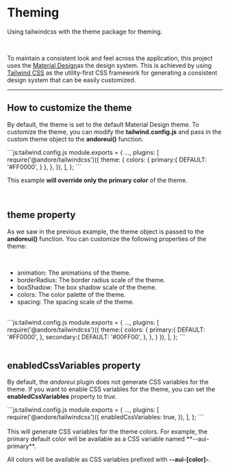 
# Theming

Using tailwindcss with the theme package for theming.

<br/>

To maintain a consistent look and feel across the application, this project uses the <span className="underline">[Material Design](https://material.io/design)</span>as the design system.
This is achieved by using <span className="underline">[Tailwind CSS](https://tailwindcss.com)</span> as the utility-first CSS framework for generating a consistent design system that can be easily customized.

---

## How to customize the theme

By default, the theme is set to the default Material Design theme. To customize the theme, you can modify the **tailwind.config.js** and pass in the custom theme object to the **andoreui()** function.

<div className="code-block mt-4">
```js:tailwind.config.js
module.exports = {
  ...,
  plugins: [
    require('@andore/tailwindcss')({
      theme: {
        colors: {
          primary:{
            DEFAULT: '#FF0000',
          }
        },
      },
    }),
  ],
};
```
</div>

This example **will override only the primary color** of the theme.

<br/>

## theme property

As we saw in the previous example, the theme object is passed to the **andoreui()** function. You can customize the following properties of the theme:

<br/>

- <Link href={'/docs/animation'} className='underline'>animation</Link>:  The animations of the theme.
- <Link href={'/docs/border-radius'} className='underline'>borderRadius</Link>:  The border radius scale of the theme.
- <Link href={'/docs/box-shadow'} className='underline'>boxShadow</Link>:  The box shadow scale of the theme.
- <Link href={'/docs/colors'} className='underline'>colors</Link>:  The color palette of the theme.
- <Link href={'/docs/spacing'} className='underline'>spacing</Link>:  The spacing scale of the theme.

<br/>

<div className="code-block mt-4">
```js:tailwind.config.js
module.exports = {
    ...,
    plugins: [
        require('@andore/tailwindcss')({
            theme:{
                colors: {
                    primary:{
                        DEFAULT: '#FF0000',
                    },
                    secondary:{
                        DEFAULT: '#00FF00',
                    },
                },
            }
        }),
    ],
};
```
</div>

<br/>

## enabledCssVariables property

By default, the *andoreui* plugin does not generate CSS variables for the theme. If you want to enable CSS variables for the theme, you can set the **enabledCssVariables** property to *true*.

<div className="code-block mt-4">
```js:tailwind.config.js
module.exports = {
  ...,
  plugins: [
    require('@andore/tailwindcss')({
      enabledCssVariables: true,
    }),
  ],
};
```
</div>

<br/>
This will generate CSS variables for the theme colors. For example, the primary default color will be available as a CSS variable named **--aui-primary**.


All colors will be available as CSS variables prefixed with **--aui-[color]-**.
